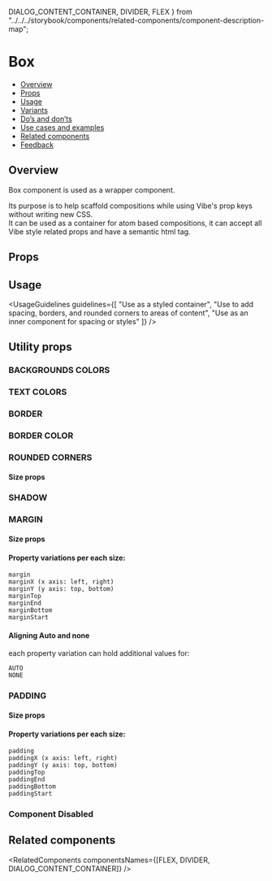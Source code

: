   DIALOG_CONTENT_CONTAINER,
  DIVIDER,
  FLEX
} from "../../../storybook/components/related-components/component-description-map";

<Meta of={BoxStories} />

# Box

- [Overview](#overview)
- [Props](#props)
- [Usage](#usage)
- [Variants](#variants)
- [Do’s and don’ts](#dos-and-donts)
- [Use cases and examples](#use-cases-and-examples)
- [Related components](#related-components)
- [Feedback](#feedback)

## Overview

Box component is used as a wrapper component.

Its purpose is to help scaffold compositions while using Vibe's prop keys without writing new CSS. <br />It can be used as a container for
atom based compositions, it can accept all Vibe style related props and have a semantic html tag.

<Canvas>
  <Story of={BoxStories.Overview} />
</Canvas>

## Props

<Controls />

## Usage

<UsageGuidelines
  guidelines={[
    "Use as a styled container",
    "Use to add spacing, borders, and rounded corners to areas of content",
    "Use as an inner component for spacing or styles"
  ]}
/>

<TipBenefits />

## Utility props

### BACKGROUNDS COLORS

<Canvas>
  <Story of={BoxStories.BackgroundColors} />
</Canvas>

### TEXT COLORS

<Canvas>
  <Story of={BoxStories.TextColors} />
</Canvas>

### BORDER

<Canvas>
  <Story of={BoxStories.Border} />
</Canvas>

### BORDER COLOR

<Canvas>
  <Story of={BoxStories.BorderColor} />
</Canvas>

### ROUNDED CORNERS

#### Size props

<Canvas>
  <Story of={BoxStories.RoundCorners} />
</Canvas>

### SHADOW

<Canvas>
  <Story of={BoxStories.Shadow} />
</Canvas>

### MARGIN

#### Size props

<Canvas>
  <Story of={BoxStories.Margin} />
</Canvas>

#### Property variations per each size:

```
margin
marginX (x axis: left, right)
marginY (y axis: top, bottom)
marginTop
marginEnd
marginBottom
marginStart
```

#### Aligning Auto and none

each property variation can hold additional values for:

```
AUTO
NONE
```

### PADDING

#### Size props

<Canvas>
  <Story of={BoxStories.Padding} />
</Canvas>

#### Property variations per each size:

```
padding
paddingX (x axis: left, right)
paddingY (y axis: top, bottom)
paddingTop
paddingEnd
paddingBottom
paddingStart
```

### Component Disabled

<Canvas>
  <Story of={BoxStories.Disabled} />
</Canvas>

## Related components

<RelatedComponents componentsNames={[FLEX, DIVIDER, DIALOG_CONTENT_CONTAINER]} />
